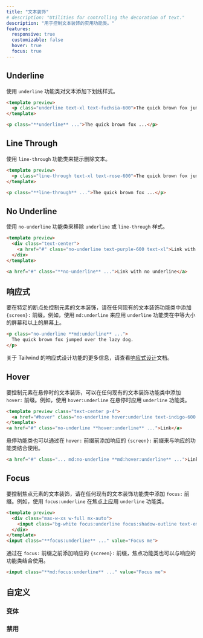 ```yaml
---
title: "文本装饰"
# description: "Utilities for controlling the decoration of text."
description: "用于控制文本装饰的实用功能类。"
features:
  responsive: true
  customizable: false
  hover: true
  focus: true
---
```




## Underline

<!-- Use the `underline` utility to underline text. -->
使用 `underline` 功能类对文本添加下划线样式。

```html fuchsia
<template preview>
  <p class="underline text-xl text-fuchsia-600">The quick brown fox jumped over the lazy dog.</p>
</template>

<p class="**underline** ...">The quick brown fox ...</p>
```

## Line Through

<!-- Use the `line-through` utility to strike out text. -->
使用 `line-through` 功能类来提示删除文本。

```html rose
<template preview>
  <p class="line-through text-xl text-rose-600">The quick brown fox jumped over the lazy dog.</p>
</template>

<p class="**line-through** ...">The quick brown fox ...</p>
```

## No Underline

<!-- Use the `no-underline` utility to remove underline or line-through styling. -->
使用 `no-underline` 功能类来移除 `underline` 或 `line-through` 样式。

```html purple
<template preview>
  <div class="text-center">
    <a href="#" class="no-underline text-purple-600 text-xl">Link with no underline</a>
  </div>
</template>

<a href="#" class="**no-underline** ...">Link with no underline</a>
```

<!-- ## Responsive -->
## 响应式

<!-- To control the text decoration of an element at a specific breakpoint, add a `{screen}:` prefix to any existing text decoration utility. For example, use `md:underline` to apply the `underline` utility at only medium screen sizes and above. -->
要在特定的断点处控制元素的文本装饰，请在任何现有的文本装饰功能类中添加 `{screen}:` 前缀。例如，使用 `md:underline` 来应用 `underline` 功能类在中等大小的屏幕和以上的屏幕上。

```html
<p class="no-underline **md:underline** ...">
  The quick brown fox jumped over the lazy dog.
</p>
```

<!-- For more information about Tailwind's responsive design features, check out the [Responsive Design](/docs/responsive-design) documentation. -->
关于 Tailwind 的响应式设计功能的更多信息，请查看[响应式设计](/docs/responsive-design)文档。

## Hover	

<!-- To control the text decoration of an element on hover, add the `hover:` prefix to any existing text decoration utility. For example, use `hover:underline` to apply the `underline` utility on hover.	 -->
要控制元素在悬停时的文本装饰，可以在任何现有的文本装饰功能类中添加 `hover:` 前缀。例如，使用 `hover:underline` 在悬停时应用 `underline` 功能类。

```html indigo	
<template preview class="text-center p-4">	
  <a href="#hover" class="no-underline hover:underline text-indigo-600 text-xl">Link</a>	
</template>	
<a href="#" class="no-underline **hover:underline** ...">Link</a>	
```	

<!-- Hover utilities can also be combined with responsive utilities by adding the responsive `{screen}:` prefix *before* the `hover:` prefix.	 -->
悬停功能类也可以通过在 `hover:` 前缀前添加响应的 `{screen}:` 前缀来与响应的功能类结合使用。	

```html	
<a href="#" class="... md:no-underline **md:hover:underline** ...">Link</a>	
```	

## Focus	

<!-- To control the text decoration of an element on focus, add the `focus:` prefix to any existing text decoration utility. For example, use `focus:underline` to apply the `underline` utility on focus.	 -->
要控制焦点元素的文本装饰，请在任何现有的文本装饰功能类中添加 `focus:` 前缀。例如，使用 `focus:underline` 在焦点上应用 `underline` 功能类。	

```html emerald	
<template preview>	
  <div class="max-w-xs w-full mx-auto">	
    <input class="bg-white focus:underline focus:shadow-outline text-emerald-900 appearance-none inline-block w-full border border-emerald-300 rounded py-3 px-4 focus:outline-none" value="Focus me" placeholder="Focus me">	
  </div>	
</template>	
<input class="**focus:underline** ..." value="Focus me">	
```	

<!-- Focus utilities can also be combined with responsive utilities by adding the responsive `{screen}:` prefix *before* the `focus:` prefix.	 -->
通过在 `focus:` 前缀之前添加响应的 `{screen}:` 前缀，焦点功能类也可以与响应的功能类结合使用。

```html	
<input class="**md:focus:underline** ..." value="Focus me">	
```

<!-- ## Customizing -->
## 自定义

<!-- ### Variants -->
### 变体

<Variants plugin="textDecoration" />

<!-- ### Disabling -->
### 禁用

<Disabling plugin="textDecoration" />
